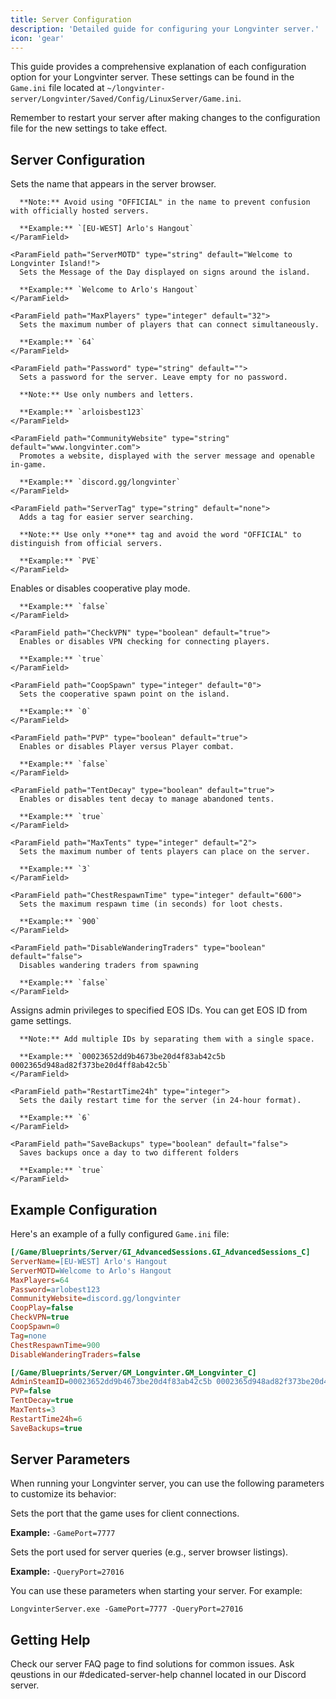```yaml
---
title: Server Configuration
description: 'Detailed guide for configuring your Longvinter server.'
icon: 'gear'
---
```


This guide provides a comprehensive explanation of each configuration option for your Longvinter server. These settings can be found in the `Game.ini` file located at `~/longvinter-server/Longvinter/Saved/Config/LinuxServer/Game.ini`.

<Note>
Remember to restart your server after making changes to the configuration file for the new settings to take effect.
</Note>

## Server Configuration

<AccordionGroup>
  <Accordion icon="server" title="Server Settings">
    <ParamField path="ServerName" type="string" default="Unnamed Island">
      Sets the name that appears in the server browser.
      
      **Note:** Avoid using "OFFICIAL" in the name to prevent confusion with officially hosted servers.

      **Example:** `[EU-WEST] Arlo's Hangout`
    </ParamField>

    <ParamField path="ServerMOTD" type="string" default="Welcome to Longvinter Island!">
      Sets the Message of the Day displayed on signs around the island.

      **Example:** `Welcome to Arlo's Hangout`
    </ParamField>

    <ParamField path="MaxPlayers" type="integer" default="32">
      Sets the maximum number of players that can connect simultaneously.

      **Example:** `64`
    </ParamField>

    <ParamField path="Password" type="string" default="">
      Sets a password for the server. Leave empty for no password.
      
      **Note:** Use only numbers and letters.

      **Example:** `arloisbest123`
    </ParamField>

    <ParamField path="CommunityWebsite" type="string" default="www.longvinter.com">
      Promotes a website, displayed with the server message and openable in-game.

      **Example:** `discord.gg/longvinter`
    </ParamField>

    <ParamField path="ServerTag" type="string" default="none">
      Adds a tag for easier server searching.
      
      **Note:** Use only **one** tag and avoid the word "OFFICIAL" to distinguish from official servers.

      **Example:** `PVE`
    </ParamField>
  </Accordion>

  <Accordion icon="users-rectangle" title="Gameplay Settings">
    <ParamField path="CoopPlay" type="boolean" default="false">
      Enables or disables cooperative play mode.

      **Example:** `false`
    </ParamField>

    <ParamField path="CheckVPN" type="boolean" default="true">
      Enables or disables VPN checking for connecting players.

      **Example:** `true`
    </ParamField>

    <ParamField path="CoopSpawn" type="integer" default="0">
      Sets the cooperative spawn point on the island.

      **Example:** `0`
    </ParamField>

    <ParamField path="PVP" type="boolean" default="true">
      Enables or disables Player versus Player combat.

      **Example:** `false`
    </ParamField>

    <ParamField path="TentDecay" type="boolean" default="true">
      Enables or disables tent decay to manage abandoned tents.

      **Example:** `true`
    </ParamField>

    <ParamField path="MaxTents" type="integer" default="2">
      Sets the maximum number of tents players can place on the server.

      **Example:** `3`
    </ParamField>

    <ParamField path="ChestRespawnTime" type="integer" default="600">
      Sets the maximum respawn time (in seconds) for loot chests.

      **Example:** `900`
    </ParamField>

    <ParamField path="DisableWanderingTraders" type="boolean" default="false">
      Disables wandering traders from spawning

      **Example:** `false`
    </ParamField>
  </Accordion>

  <Accordion icon="user-gear" title="Admin Settings">
    <ParamField path="AdminSteamID" type="string" default="">
      Assigns admin privileges to specified EOS IDs. You can get EOS ID from game settings. 
      
      **Note:** Add multiple IDs by separating them with a single space.

      **Example:** `00023652dd9b4673be20d4f83ab42c5b 0002365d948ad82f373be20d4ff8ab42c5b`
    </ParamField>

    <ParamField path="RestartTime24h" type="integer">
      Sets the daily restart time for the server (in 24-hour format).

      **Example:** `6` 
    </ParamField>

    <ParamField path="SaveBackups" type="boolean" default="false">
      Saves backups once a day to two different folders

      **Example:** `true` 
    </ParamField>
  </Accordion>
</AccordionGroup>

## Example Configuration

Here's an example of a fully configured `Game.ini` file:

```ini
[/Game/Blueprints/Server/GI_AdvancedSessions.GI_AdvancedSessions_C]
ServerName=[EU-WEST] Arlo's Hangout
ServerMOTD=Welcome to Arlo's Hangout
MaxPlayers=64
Password=arlobest123
CommunityWebsite=discord.gg/longvinter
CoopPlay=false
CheckVPN=true
CoopSpawn=0
Tag=none
ChestRespawnTime=900
DisableWanderingTraders=false

[/Game/Blueprints/Server/GM_Longvinter.GM_Longvinter_C]
AdminSteamID=00023652dd9b4673be20d4f83ab42c5b 0002365d948ad82f373be20d4ff8ab42c5b
PVP=false
TentDecay=true
MaxTents=3
RestartTime24h=6
SaveBackups=true
```

## Server Parameters

When running your Longvinter server, you can use the following parameters to customize its behavior:

<ParamField query="-GamePort" type="integer" default="7777">
  Sets the port that the game uses for client connections.

  **Example:** `-GamePort=7777`
</ParamField>

<ParamField query="-QueryPort" type="integer" default="27016">
  Sets the port used for server queries (e.g., server browser listings).

  **Example:** `-QueryPort=27016`
</ParamField>

You can use these parameters when starting your server. For example:

```shell
LongvinterServer.exe -GamePort=7777 -QueryPort=27016
```

## Getting Help

<CardGroup cols={2}>
  <Card title="FAQ" icon="question" href="/server/faq">
    Check our server FAQ page to find solutions for common issues.
  </Card>
  <Card title="Discord" icon="discord" href="https://discord.gg/longvinter">
    Ask qeustions in our #dedicated-server-help channel located in our Discord server.
  </Card>
</CardGroup>
